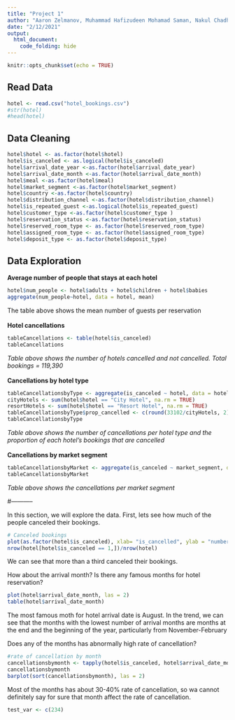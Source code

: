 ```yaml
---
title: "Project 1"
author: "Aaron Zelmanov, Muhammad Hafizudeen Mohamad Saman, Nakul Chadha, Kendall Cohen, Michael Geraci, Michael Zhang"
date: "2/12/2021"
output:
  html_document:
    code_folding: hide
---
```


```r
knitr::opts_chunk$set(echo = TRUE)
```

## Read Data
```r
hotel <- read.csv("hotel_bookings.csv")
#str(hotel)
#head(hotel)
```

## Data Cleaning
```r
hotel$hotel <- as.factor(hotel$hotel)
hotel$is_canceled <- as.logical(hotel$is_canceled)
hotel$arrival_date_year <-as.factor(hotel$arrival_date_year)
hotel$arrival_date_month <-as.factor(hotel$arrival_date_month)
hotel$meal <-as.factor(hotel$meal)
hotel$market_segment <-as.factor(hotel$market_segment)
hotel$country <-as.factor(hotel$country)
hotel$distribution_channel <-as.factor(hotel$distribution_channel)
hotel$is_repeated_guest <-as.logical(hotel$is_repeated_guest)
hotel$customer_type <-as.factor(hotel$customer_type ) 
hotel$reservation_status <-as.factor(hotel$reservation_status)
hotel$reserved_room_type <- as.factor(hotel$reserved_room_type)
hotel$assigned_room_type <- as.factor(hotel$assigned_room_type)
hotel$deposit_type <- as.factor(hotel$deposit_type)
```

## Data Exploration


**Average number of people that stays at each hotel**
```r
hotel$num_people <- hotel$adults + hotel$children + hotel$babies
aggregate(num_people~hotel, data = hotel, mean)
```
The table above shows the mean number of guests per reservation 
<br />
<br />
**Hotel cancellations**
```r
tableCancellations <- table(hotel$is_canceled)
tableCancellations
```
*Table above shows the number of hotels cancelled and not cancelled. Total bookings = 119,390*
<br />
<br />
**Cancellations by hotel type**
```r
tableCancellationsbyType <- aggregate(is_canceled ~ hotel, data = hotel, sum)
cityHotels <- sum(hotel$hotel == "City Hotel", na.rm = TRUE)
resortHotels <- sum(hotel$hotel == "Resort Hotel", na.rm = TRUE)
tableCancellationsbyType$prop_cancelled <- c(round(33102/cityHotels, 2), round(11122/resortHotels, 2))
tableCancellationsbyType
```
*Table above shows the number of cancellations per hotel type and the proportion of each hotel's bookings that are cancelled* 
<br />
<br />
**Cancellations by market segment**
```r
tableCancellationsbyMarket <- aggregate(is_canceled ~ market_segment, data = hotel, length)
tableCancellationsbyMarket
```
*Table above shows the cancellations per market segment* 

#-----------

In this section, we will explore the data. First, lets see how much of the people canceled their bookings.

```r
# Canceled bookings
plot(as.factor(hotel$is_canceled), xlab= "is_cancelled", ylab = "number of people")
nrow(hotel[hotel$is_canceled == 1,])/nrow(hotel)
```

We can see that more than a third canceled their bookings.

How about the arrival month? Is there any famous months for hotel reservation?
```r
plot(hotel$arrival_date_month, las = 2)
table(hotel$arrival_date_month)
```
The most famous moth for hotel arrival date is August. In the trend, we can see that the months with the lowest number of arrival months are months at the end and the beginning of the year, particularly from November-February


Does any of the months has abnormally high rate of cancellation?
```r
#rate of cancellation by month
cancellationsbymonth <- tapply(hotel$is_canceled, hotel$arrival_date_month, mean, na.rm = TRUE)
cancellationsbymonth
barplot(sort(cancellationsbymonth), las = 2)
```
Most of the months has about 30-40% rate of cancellation, so wa cannot definitely say for sure that month affect the rate of cancellation.


```r
test_var <- c(234)
```